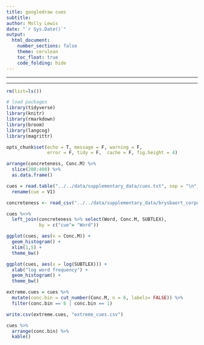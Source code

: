 ```yaml
---
title: googledraw cues
subtitle: 
author: Molly Lewis 
date: "`r Sys.Date()`"
output: 
  html_document:
    number_sections: false
    theme: cerulean
    toc_float: true
    code_folding: hide
---
```

  
******
******

```r
rm(list=ls())

# load packages
library(tidyverse) 
library(knitr)
library(rmarkdown)
library(broom)
library(langcog)
library(magrittr)

opts_chunk$set(echo = T, message = F, warning = F, 
               error = F, tidy = F,  cache = F, fig.height = 4)
```  

```r

arrange(concreteness, Conc.M) %>% 
  slice(200:400) %>% 
  as.data.frame()
```

```r
cues = read.table("../../data/supplementary_data/cues.txt", sep = "\n", header = FALSE) %>%
  rename(cue = V1)

concreteness <- read_csv("../../data/supplementary_data/brysbaert_corpus.csv")

cues %<>% 
  left_join(concreteness %>% select(Word, Conc.M, SUBTLEX), 
            by = c("cue"= "Word"))

ggplot(cues, aes(x = Conc.M)) +
  geom_histogram() +
  xlim(1,5) +
  theme_bw()

ggplot(cues, aes(x = log(SUBTLEX))) +
  xlab("log word frequency") +
  geom_histogram() +
  theme_bw()

extreme.cues = cues %>% 
  mutate(conc.bin = cut_number(Conc.M, n = 6, labels= FALSE)) %>%
  filter(conc.bin == 6 | conc.bin == 1)

write.csv(extreme.cues, "extreme_cues.csv")

cues %>%
  arrange(conc.bin) %>%
  kable()
```